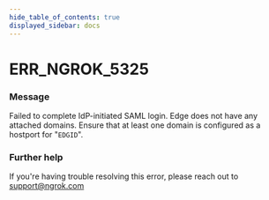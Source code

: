 ```yaml
---
hide_table_of_contents: true
displayed_sidebar: docs
---
```



# ERR_NGROK_5325

### Message

Failed to complete IdP-initiated SAML login. Edge does not have any attached domains. Ensure that at least one domain is configured as a hostport for "`EDGID`".

<ErrorDetails error="err_ngrok_5325" />

### Further help

If you're having trouble resolving this error, please reach out to [support@ngrok.com](mailto:support@ngrok.com?subject=Help%20with%20ERR_NGROK_5325)
